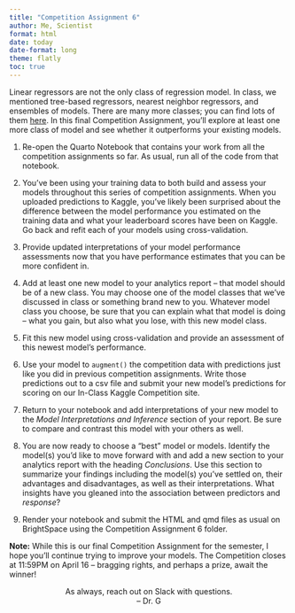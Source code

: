 ```yaml
---
title: "Competition Assignment 6"
author: Me, Scientist
format: html
date: today
date-format: long
theme: flatly
toc: true
---
```


Linear regressors are not the only class of regression model. In class, we mentioned tree-based regressors, nearest neighbor regressors, and ensembles of models. There are many more classes; you can find lots of them [here](https://www.tidymodels.org/find/parsnip/). In this final Competition Assignment, you'll explore at least one more class of model and see whether it outperforms your existing models.

1. Re-open the Quarto Notebook that contains your work from all the competition assignments so far. As usual, run all of the code from that notebook.

2. You've been using your training data to both build and assess your models throughout this series of competition assignments. When you uploaded predictions to Kaggle, you've likely been surprised about the difference between the model performance you estimated on the training data and what your leaderboard scores have been on Kaggle. Go back and refit each of your models using cross-validation.

3. Provide updated interpretations of your model performance assessments now that you have performance estimates that you can be more confident in. 

4. Add at least one new model to your analytics report -- that model should be of a new class. You may choose one of the model classes that we've discussed in class or something brand new to you. Whatever model class you choose, be sure that you can explain what that model is doing -- what you gain, but also what you lose, with this new model class.

5. Fit this new model using cross-validation and provide an assessment of this newest model's performance. 

6. Use your model to `augment()` the competition data with predictions just like you did in previous competition assignments. Write those predictions out to a csv file and submit your new model's predictions for scoring on our In-Class Kaggle Competition site. 

7. Return to your notebook and add interpretations of your new model to the *Model Interpretations and Inference* section of your report. Be sure to compare and contrast this model with your others as well.

8. You are now ready to choose a "best" model or models. Identify the model(s) you'd like to move forward with and add a new section to your analytics report with the heading *Conclusions*. Use this section to summarize your findings including the model(s) you've settled on, their advantages and disadvantages, as well as their interpretations. What insights have you gleaned into the association between predictors and *response*?

9. Render your notebook and submit the HTML and qmd files as usual on BrightSpace using the Competition Assignment 6 folder.

**Note:** While this is our final Competition Assignment for the semester, I hope you'll continue trying to improve your models. The Competition closes at 11:59PM on April 16 -- bragging rights, and perhaps a prize, await the winner!

<center>As always, reach out on Slack with questions.<br/>
-- Dr. G</center>